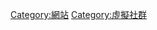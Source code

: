 {{catmore|網路論壇}}
{{Commonscat|Internet forums}}

[[Category:網站|Category:網站]]
[[Category:虛擬社群|Category:虛擬社群]]